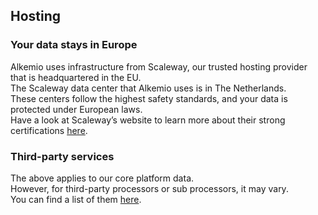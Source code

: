 ## Hosting

### Your data stays in Europe

Alkemio uses infrastructure from Scaleway, our trusted hosting provider that is headquartered in the EU.  
The Scaleway data center that Alkemio uses is in The Netherlands.  
These centers follow the highest safety standards, and your data is protected under European laws.  
Have a look at Scaleway’s website to learn more about their strong certifications [here](https://www.scaleway.com/en/security-and-resilience/).

### Third-party services

The above applies to our core platform data.  
However, for third-party processors or sub processors, it may vary.  
You can find a list of them [here](https://welcome.alkem.io/third-parties/).
